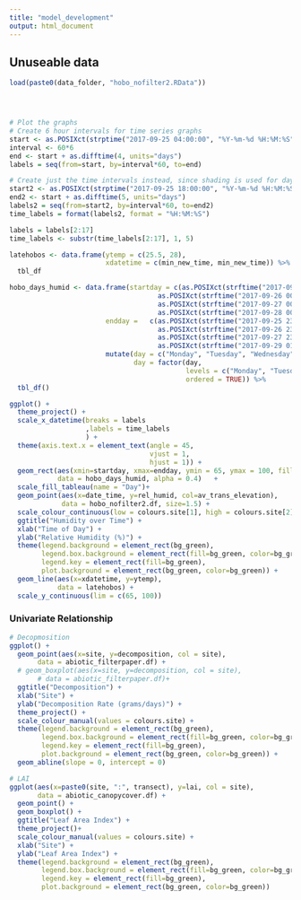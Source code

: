 ```yaml
---
title: "model_development"
output: html_document
---
```


## Unuseable data
```r
load(paste0(data_folder, "hobo_nofilter2.RData"))




# Plot the graphs
# Create 6 hour intervals for time series graphs
start <- as.POSIXct(strptime("2017-09-25 04:00:00", "%Y-%m-%d %H:%M:%S"))
interval <- 60*6
end <- start + as.difftime(4, units="days")
labels = seq(from=start, by=interval*60, to=end)

# Create just the time intervals instead, since shading is used for days
start2 <- as.POSIXct(strptime("2017-09-25 18:00:00", "%Y-%m-%d %H:%M:%S"))
end2 <- start + as.difftime(5, units="days")
labels2 = seq(from=start2, by=interval*60, to=end2)
time_labels = format(labels2, format = "%H:%M:%S")

labels = labels[2:17]
time_labels <- substr(time_labels[2:17], 1, 5)

latehobos <- data.frame(ytemp = c(25.5, 28),
                        xdatetime = c(min_new_time, min_new_time)) %>%
  tbl_df

hobo_days_humid <- data.frame(startday = c(as.POSIXct(strftime("2017-09-25 22:00:01", "%Y-%m-%d %H:%M:%S")),
                                     as.POSIXct(strftime("2017-09-26 00:00:00", "%Y-%m-%d %H:%M:%S"))+as.difftime(60*10, units="mins"),
                                     as.POSIXct(strftime("2017-09-27 00:00:00", "%Y-%m-%d %H:%M:%S"))+as.difftime(60*10, units="mins"),
                                     as.POSIXct(strftime("2017-09-28 00:00:00", "%Y-%m-%d %H:%M:%S"))+as.difftime(60*10, units="mins")),
                        endday =   c(as.POSIXct(strftime("2017-09-25 23:59:59", "%Y-%m-%d %H:%M:%S"))+as.difftime(60*10, units="mins"),
                                     as.POSIXct(strftime("2017-09-26 23:59:59", "%Y-%m-%d %H:%M:%S"))+as.difftime(60*10, units="mins"),
                                     as.POSIXct(strftime("2017-09-27 23:59:59", "%Y-%m-%d %H:%M:%S"))+as.difftime(60*10, units="mins"),
                                     as.POSIXct(strftime("2017-09-29 01:00:00", "%Y-%m-%d %H:%M:%S")))) %>%
                        mutate(day = c("Monday", "Tuesday", "Wednesday", "Thursday"),
                               day = factor(day,
                                            levels = c("Monday", "Tuesday", "Wednesday", "Thursday"),
                                            ordered = TRUE)) %>% 
  tbl_df()

ggplot() +
  theme_project() +
  scale_x_datetime(breaks = labels
                   ,labels = time_labels
                   ) +
  theme(axis.text.x = element_text(angle = 45, 
                                   vjust = 1,
                                   hjust = 1)) +
  geom_rect(aes(xmin=startday, xmax=endday, ymin = 65, ymax = 100, fill = day),
            data = hobo_days_humid, alpha = 0.4)   +
  scale_fill_tableau(name = "Day")+
  geom_point(aes(x=date_time, y=rel_humid, col=av_trans_elevation),
             data = hobo_nofilter2.df, size=1.5) +
  scale_colour_continuous(low = colours.site[1], high = colours.site[2], name = "Elevation")  +
  ggtitle("Humidity over Time") +
  xlab("Time of Day") +
  ylab("Relative Humidity (%)") +
  theme(legend.background = element_rect(bg_green),
        legend.box.background = element_rect(fill=bg_green, color=bg_green),
        legend.key = element_rect(fill=bg_green),
        plot.background = element_rect(bg_green, color=bg_green)) +
  geom_line(aes(x=xdatetime, y=ytemp),
            data = latehobos) +
  scale_y_continuous(lim = c(65, 100))

```

### Univariate Relationship
```r
# Decopmosition
ggplot() + 
  geom_point(aes(x=site, y=decomposition, col = site),
       data = abiotic_filterpaper.df) +
  # geom_boxplot(aes(x=site, y=decomposition, col = site),
       # data = abiotic_filterpaper.df)+
  ggtitle("Decomposition") +
  xlab("Site") +
  ylab("Decomposition Rate (grams/days)") +
  theme_project() +
  scale_colour_manual(values = colours.site) +
  theme(legend.background = element_rect(bg_green),
        legend.box.background = element_rect(fill=bg_green, color=bg_green),
        legend.key = element_rect(fill=bg_green),
        plot.background = element_rect(bg_green, color=bg_green)) +
  geom_abline(slope = 0, intercept = 0)

# LAI
ggplot(aes(x=paste0(site, ":", transect), y=lai, col = site),
       data = abiotic_canopycover.df) + 
  geom_point() +
  geom_boxplot() +
  ggtitle("Leaf Area Index") +
  theme_project()+
  scale_colour_manual(values = colours.site) +
  xlab("Site") +
  ylab("Leaf Area Index") +
  theme(legend.background = element_rect(bg_green),
        legend.box.background = element_rect(fill=bg_green, color=bg_green),
        legend.key = element_rect(fill=bg_green),
        plot.background = element_rect(bg_green, color=bg_green))

```

